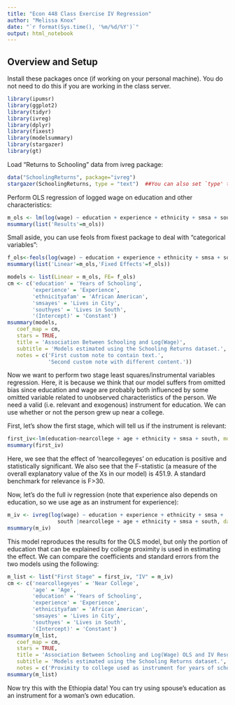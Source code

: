 ```yaml
---
title: "Econ 448 Class Exercise IV Regression"
author: "Melissa Knox"
date: "`r format(Sys.time(), '%m/%d/%Y')`"
output: html_notebook
---
```


## Overview and Setup
Install these packages once (if working on your personal machine). You do not need to do this if you are working in the class server. 


```r
library(ipumsr)
library(ggplot2)
library(tidyr)
library(ivreg)
library(dplyr)
library(fixest)
library(modelsummary)
library(stargazer)
library(gt)
```


Load "Returns to Schooling" data from ivreg package:
```r
data("SchoolingReturns", package="ivreg")
stargazer(SchoolingReturns, type = "text")  ##You can also set `type' to latex (default) or html.

```

Perform OLS regression of logged wage on education and other characteristics:
```r
m_ols <- lm(log(wage) ~ education + experience + ethnicity + smsa + south, data = SchoolingReturns)
msummary(list('Results'=m_ols))

```

Small aside, you can use feols from fixest package to deal with "categorical variables":

```r
f_ols<-feols(log(wage) ~ education + experience + ethnicity + smsa + south+i(parents14), data = SchoolingReturns)
msummary(list('Linear'=m_ols,'Fixed Effects'=f_ols))
```
```r
models <- list(Linear = m_ols, FE= f_ols)
cm <- c('education' = 'Years of Schooling',
        'experience' = 'Experience', 
        'ethnicityafam' = 'African American',
        'smsayes' = 'Lives in City',
        'southyes' = 'Lives in South',
        '(Intercept)' = 'Constant')
msummary(models,
   coef_map = cm,
   stars = TRUE,
   title = 'Association Between Schooling and Log(Wage)',
   subtitle = 'Models estimated using the Schooling Returns dataset.',
   notes = c('First custom note to contain text.',
             'Second custom note with different content.')) 
```


Now we want to perform two stage least squares/instrumental variables regression.  Here, it is because we think that our model suffers from omitted bias since education and wage are probably both influenced by some omitted variable related to unobserved characteristics of the person.  We need a valid (i.e. relevant and exogenous) instrument for education.  We can use whether or not the person grew up near a college.

First, let's show the first stage, which will tell us if the instrument is relevant:
```r
first_iv<-lm(education~nearcollege + age + ethnicity + smsa + south, model=TRUE, data = SchoolingReturns)
msummary(first_iv)

```
Here, we see that the effect of 'nearcollegeyes' on education is positive and statistically significant.  We also see that the F-statistic (a measure of the overall explanatory value of the Xs in our model) is 451.9.  A standard benchmark for relevance is F>30.

Now, let's do the full iv regression (note that experience also depends on education, so we use age as an instrument for experience):
```r
m_iv <- ivreg(log(wage) ~ education + experience + ethnicity + smsa + 
                south |nearcollege + age + ethnicity + smsa + south, data = SchoolingReturns)
msummary(m_iv)
```

This model reproduces the results for the OLS model, but only the portion of education that can be explained by college proximity is used in estimating the effect.  We can compare the coefficients and standard errors from the two models using the following:
```r
m_list <- list("First Stage" = first_iv, "IV" = m_iv)
cm <- c('nearcollegeyes' = 'Near College',
        'age' = 'Age',
        'education' = 'Years of Schooling',
        'experience' = 'Experience', 
        'ethnicityafam' = 'African American',
        'smsayes' = 'Lives in City',
        'southyes' = 'Lives in South',
        '(Intercept)' = 'Constant')
msummary(m_list,
   coef_map = cm,
   stars = TRUE,
   title = 'Association Between Schooling and Log(Wage) OLS and IV Results',
   subtitle = 'Models estimated using the Schooling Returns dataset.',
   notes = c('Proximity to college used as instrument for years of schooling.','Second custom note with different content.')) 
msummary(m_list)
```



Now try this with the Ethiopia data! You can try using spouse's education as an instrument for a woman's own education.  